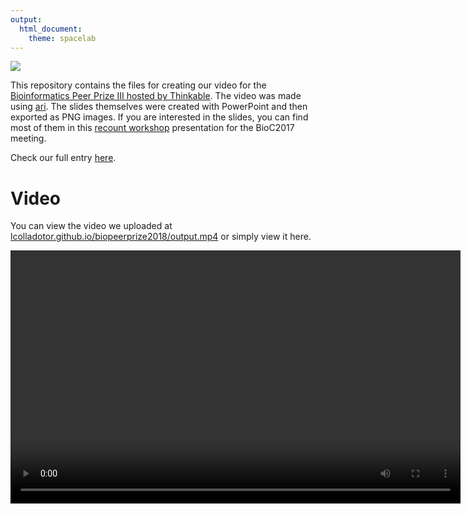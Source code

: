 ```yaml
---
output:
  html_document:
    theme: spacelab
---
```


<a href="https://jhubiostatistics.shinyapps.io/recount/"><img src="https://raw.githubusercontent.com/leekgroup/recount-website/master/website/recount.png" align="center"></a>


This repository contains the files for creating our video for the [Bioinformatics Peer Prize III hosted by Thinkable](https://bioinformatics-peer-prize-iii.thinkable.org/). The video was made using [ari](https://github.com/seankross/ari). The slides themselves were created with PowerPoint and then exported as PNG images. If you are interested in the slides, you can find most of them in this [recount workshop](https://speakerdeck.com/lcolladotor/bioconductor-2017-recount-workshop) presentation for the BioC2017 meeting.

Check our full entry [here](https://www.thinkable.org/submission_entries/jqVzoaqW).

# Video

You can view the video we uploaded at [lcolladotor.github.io/biopeerprize2018/output.mp4](https://lcolladotor.github.io/biopeerprize2018/output.mp4) or simply view it here.

<video width="720" height="405" controls>
  <source src="https://lcolladotor.github.io/biopeerprize2018/output.mp4" type="video/mp4">
Your browser does not support the video tag.
</video>

## Video with another voice

If you prefer to see the video with another voice, check the one made with `voice = "Joanna"`. Most of the people we asked preferred this voice, which is the one we use in the final entry.

<video width="720" height="405" controls>
  <source src="https://lcolladotor.github.io/biopeerprize2018/output_joanna.mp4" type="video/mp4">
Your browser does not support the video tag.
</video>



# Create video

The following code setups the text for each of the slides and then creates the video using `ari::ari_spin()`. The code is fairly simple as you need to specify a character vector of length equal to the number of slides you are going to show. Further details on how to setup [ari](https://github.com/seankross/ari) are available in that package's README file. Note that you need to enable `polly` for your AWS account.

```r
library('ari')

ari_text <- c(
    "Welcome to this short presentation about the recount2 project! This is our entry for the 2018 Bioinformatics Peer Prize hosted by Thinkable. Our entry paper is called Reproducible RNA-seq analysis using recount2 and was published on April 2017 with the DOI 10.1038/nbt.3838.",
    "In RNA sequencing projects we start with millions of short reads illustrated as pink boxes here. A priori we do not know which part of the reference genome they come from, so for years researchers have been aligning these short reads to the genome. Once we know what parts of the genome are active, that is, the parts of the genome that are expressed, then we can compare across conditions that help us further our understanding of molecular biology.",
    "RNA sequencing aligners can find the positions of the genome where these reads come from. In some cases, some reads are split in two locations shown by a long black line. Other times, only a portion of the read is used shown as purple boxes. This is just to show that this process is complex process that involves a substantial amount of computing power.",
    "Some recent large RNA sequencing projects include the GTEx and the TCGA consortiums where about ten thousand samples have been sequenced in each project. GTEx focuses on studying expression across tissues for mostly healthy individuals and TCGA studies RNA expression in different cancers. Both are very interesting projects yet are time consuming to run through RNA sequencing aligners.",
    "When most sequencing projects are completed they are shared via the Sequence Read Archive. From this website other researchers can access the data and use it to further their studies",
    "This graph shows that the size of the SRA has been increasing very rapidly over the years. That is a lot of public data!",
    "Members from our team developed a RNA sequencing aligner that can process many samples at a time and produce reduced representations of the data. This program is called Rail-RNA.",
    "Rail-RNA is designed to run on the computing cloud such as on Amazon Web Services computers. This allowed us to align all the public human RNA sequencing data we could find including the Sequence Read Archive, the GTEx and the TCGA projects. We uniformly processed over seventy thousand samples from over two thousand studies that contained over 4.4 trillion RNA sequencing reads.",
    "Once we aligned this massive data, we produced a resource that we call recount2. The data is formatted in a way that it can be used directly by a bioinformatician, specially when combining the data with tools from the Bioconductor project.",
    "From recount2, anyone can download summarized gene expression data at different feature types including genes, exons, exon-exon junctions and base pair coverage data. The resource also allows others to build new methods around it, such as for quantifying expressed transcripts or defining expressed regions.",
    "The data is shared in a compact way that combines the information of the expression feature (blue box), the information about the samples (green box), and the measured expression levels (pink box). The sample information can be enriched from other sources including predictions.",
    "One of the main features of the recount2 project is that it only takes a couple lines of code to download and start using the expression counts from any given project. This greatly improves the reproducibility of RNA sequencing projects and makes it easy for researchers to re use public data.",
    "We hope that the recount2 project will be as useful as the original ReCount project for promoting the development of new biostatistical methods.",
    "The fact that the data was processed uniformly for the recount2 project makes it easy to combine data from multiple studies and perform meta analyses.",
    "This plot shows an example of the concordance when comparing two tissues using two studies (orange line) versus two incorrect scenarios.",
    "The recount2 project was made possible thanks to a diversified team and multiple funding sources. Thank you for learning about our project and we hope that you will find it useful for your RNA sequencing projects!",
    "If you are interested in further improving this project, please contact any of the primary investigators of the project."
)

## Find the slides in the correct order
ari_files <- c(
    dir('BioinfoPrize2018', recursive = TRUE, full.names = TRUE,
        pattern = 'Slide0'),
    dir('BioinfoPrize2018', recursive = TRUE, full.names = TRUE,
        pattern = 'Slide1')
)

## Check that they match in length
stopifnot(identical(length(ari_files), length(ari_text)))

## Create the video
ari_spin(
    ari_files,
    ari_text,
    voice = "Joey"
)

## Create the video with another voice
ari_spin(
    ari_files,
    ari_text,
    voice = "Joanna",
    output = "output_joanna.mp4"
)
```

# References

```r
## Bib setup
library('knitcitations')
library('BiocStyle')

## Load knitcitations with a clean bibliography
cleanbib()
cite_options(hyperlink = 'to.doc', citation_format = 'text', style = 'html')

## Write bibliography information
bib <- c(
    ari = citation('ari'),
    BiocStyle = citation('BiocStyle'),
    devtools = citation('devtools'),
    knitcitations = citation('knitcitations'),
    R = citation(),
    recount = citation('recount')[1],
    rmarkdown = citation('rmarkdown')
)

write.bibtex(bib, file = 'index.bib')
```

The website, video and project were made possible thanks to:

* R `r citep(bib[['R']])`
* `r CRANpkg('ari')` `r citep(bib[['ari']])`
* `r Biocpkg('BiocStyle')` `r citep(bib[['BiocStyle']])`
* `r CRANpkg('devtools')` `r citep(bib[['devtools']])`
* `r CRANpkg('knitcitations')` `r citep(bib[['knitcitations']])`
* `r Biocpkg('recount')` `r citep(bib[['recount']])`
* `r CRANpkg('rmarkdown')` `r citep(bib[['rmarkdown']])`

[Bibliography file](index.bib)

```r
## Print bibliography
bibliography()
```

# Reproducibility

```r
## Reproducibility info
proc.time()
message(Sys.time())
library('devtools')
options(width = 120)
session_info()
```
